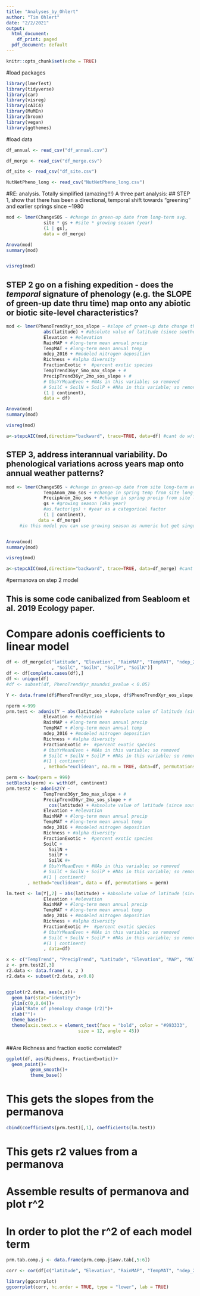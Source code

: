 ```yaml
---
title: "Analyses_by_Ohlert"
author: "Tim Ohlert"
date: "2/2/2021"
output:
  html_document:
    df_print: paged
  pdf_document: default
---
```


```r
knitr::opts_chunk$set(echo = TRUE)
```

#load packages
```r
library(lmerTest)
library(tidyverse)
library(car)
library(visreg)
library(cAIC4)
library(MuMIn)
library(broom)
library(vegan)
library(ggthemes)
```


#load data
```r
df_annual <- read_csv("df_annual.csv")
```

```r
df_merge <- read_csv("df_merge.csv")
```

```r
df_site <- read_csv("df_site.csv")
```

```r
NutNetPheno_long <- read_csv("NutNetPheno_long.csv")
```


#RE: analysis. Totally simplified (amazing!!!) A three part analysis:
## STEP 1, show that there has been a directional, temporal shift towards "greening" and earlier springs since ~1980


```r
mod <- lmer(ChangeSOS ~ #change in green-up date from long-term avg.
              site * gs + #site * growing season (year)
              (1 | gs),
              data = df_merge)

Anova(mod)
summary(mod)


visreg(mod)
```




## STEP 2 go on a fishing expedition - does the *temporal* signature of phenology (e.g. the SLOPE of green-up date thru time) map onto any abiotic or biotic site-level characteristics?


```r
mod <- lmer(PhenoTrendXyr_sos_slope ~ #slope of green-up date change thru time
              abs(latitude) + #absolute value of latitude (since southern hemi sites!)
              Elevation + #elevation
              RainMAP + #long-term mean annual precip
              TempMAT + #long-term mean annual temp
              ndep_2016 + #modeled nitrogen deposition
              Richness + #alpha diversity
              FractionExotic +  #percent exotic species
              TempTrend36yr_5mo_max_slope + #
              PrecipTrend36yr_2mo_sos_slope + #
              # ObsYrMeanEven + #NAs in this variable; so removed
              # SoilC + SoilN + SoilP + #NAs in this variable; so removed
              (1 | continent),
              data = df)

Anova(mod)
summary(mod)

visreg(mod)
```


```r
a<-stepcAIC(mod,direction="backward", trace=TRUE, data=df) #cant do w/singularities
```



## STEP 3, address interannual variability. Do phenological variations across years map onto annual weather patterns?

```r
mod <- lmer(ChangeSOS ~ #change in green-up date from site long-term average
              TempAnom_2mo_sos + #change in spring temp from site long-term average
              PrecipAnom_2mo_sos + #change in spring precip from site long-term average
              gs + #growing season (aka year)
              #as.factor(gs) + #year as a categorical factor
              (1 | continent),
            data = df_merge)
     #in this model you can use growing season as numeric but get singularity if you use as a factor


Anova(mod)
summary(mod)

visreg(mod)

```


```r
a<-stepcAIC(mod,direction="backward", trace=TRUE, data=df_merge) #cant do w/singularities
```











###################################################################
#permanova on step 2 model


## This is some code canibalized from Seabloom et al. 2019 Ecology paper.




# Compare adonis coefficients to linear model

```r
df <- df_merge[c("latitude", "Elevation", "RainMAP", "TempMAT", "ndep_2016", "Richness", "FractionExotic", "PhenoTrendXyr_sos_slope","PhenoTrendXyr_eos_slope","PhenoTrendXyr_gsl_slope", "PhenoTrendXyr_maxndvi_slope", "site", "continent", "TempTrend36yr_5mo_max_slope", "PrecipTrend36yr_2mo_sos_slope", "PhenoTrendXyr_maxndvi_pvalue"    #)]
                 , "SoilC", "SoilN", "SoilP", "SoilK")]
df <- df[complete.cases(df),]
df <- unique(df)
#df <- subset(df, PhenoTrendXyr_maxndvi_pvalue < 0.05)

Y <- data.frame(df$PhenoTrendXyr_sos_slope, df$PhenoTrendXyr_eos_slope, df$PhenoTrendXyr_gsl_slope, df$PhenoTrendXyr_maxndvi_slope)#list of phenology response variables

nperm <-999
prm.test <- adonis(Y ~ abs(latitude) + #absolute value of latitude (since southern hemi sites!)
              Elevation + #elevation
              RainMAP + #long-term mean annual precip
              TempMAT + #long-term mean annual temp
              ndep_2016 + #modeled nitrogen deposition
              Richness + #alpha diversity
              FractionExotic #+  #percent exotic species
              # ObsYrMeanEven + #NAs in this variable; so removed
              # SoilC + SoilN + SoilP + #NAs in this variable; so removed
              #(1 | continent)
              , method="euclidean", na.rm = TRUE, data=df, permutations=nperm)
```



```r

perm <- how(nperm = 999)
setBlocks(perm) <- with(df, continent)
prm.test2 <- adonis2(Y ~ 
              TempTrend36yr_5mo_max_slope + #
              PrecipTrend36yr_2mo_sos_slope + #
                cos(latitude) + #absolute value of latitude (since southern hemi sites!)
              Elevation + #elevation
              RainMAP + #long-term mean annual precip
              TempMAT + #long-term mean annual temp
              ndep_2016 + #modeled nitrogen deposition
              Richness + #alpha diversity
              FractionExotic +  #percent exotic species
              SoilC +
                SoilN +
                SoilP +
                SoilK #+
              # ObsYrMeanEven + #NAs in this variable; so removed
              # SoilC + SoilN + SoilP + #NAs in this variable; so removed
              #(1 | continent)
        , method="euclidean", data = df, permutations = perm)
```







```r
lm.test <- lm(Y[,2] ~ abs(latitude) + #absolute value of latitude (since southern hemi sites!)
              Elevation + #elevation
              RainMAP + #long-term mean annual precip
              TempMAT + #long-term mean annual temp
              ndep_2016 + #modeled nitrogen deposition
              Richness + #alpha diversity
              FractionExotic #+  #percent exotic species
              # ObsYrMeanEven + #NAs in this variable; so removed
              # SoilC + SoilN + SoilP + #NAs in this variable; so removed
              #(1 | continent)
              , data=df)
```




```r


x <- c("TempTrend", "PrecipTrend", "Latitude", "Elevation", "MAP", "MAT", "N.dep", "Richness", "FractionExotic",  "Residual", "Total")
z <- prm.test2[,3]
r2.data <- data.frame( x, z )
r2.data <- subset(r2.data, z<0.8)


ggplot(r2.data, aes(x,z))+
  geom_bar(stat="identity")+
  ylim(c(0,0.04))+
  ylab("Rate of phenology change (r2)")+
  xlab("")+
  theme_base()+
  theme(axis.text.x = element_text(face = "bold", color = "#993333", 
                           size = 12, angle = 45))
  


```







##Are Richness and fraction exotic correlated?
```r
ggplot(df, aes(Richness, FractionExotic))+
  geom_point()+
         geom_smooth()+
         theme_base()

```










# This gets the slopes from the permanova

```r

cbind(coefficients(prm.test)[,1], coefficients(lm.test))
```

# This gets r2 values from a permanova
# Assemble results of permanova and plot r^2
# In order to plot the r^2 of each model term
```r

prm.tab.comp.j <- data.frame(prm.comp.j$aov.tab[,5:6])
```


 
```r
corr <- cor(df[c("latitude", "Elevation", "RainMAP", "TempMAT", "ndep_2016", "Richness", "FractionExotic", "TempTrend36yr_5mo_max_slope", "PrecipTrend36yr_2mo_sos_slope","SoilC", "SoilN", "SoilP", "SoilK")])

library(ggcorrplot)
ggcorrplot(corr, hc.order = TRUE, type = "lower", lab = TRUE)

```

